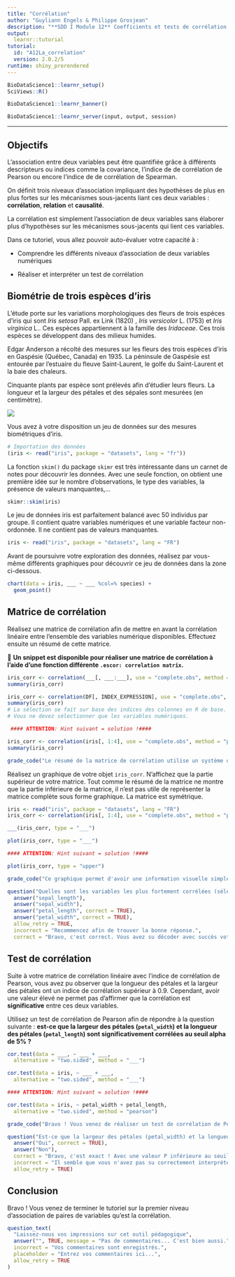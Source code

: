 ```yaml
---
title: "Corrélation"
author: "Guyliann Engels & Philippe Grosjean"
description: "**SDD I Module 12** Coefficients et tests de corrélation."
output:
  learnr::tutorial
tutorial:
  id: "A12La_correlation"
  version: 2.0.2/5
runtime: shiny_prerendered
---
```


```r
BioDataScience1::learnr_setup()
SciViews::R()
```

```r
BioDataScience1::learnr_banner()
```

```r
BioDataScience1::learnr_server(input, output, session)
```

------------------------------------------------------------------------

## Objectifs

L'association entre deux variables peut être quantifiée grâce à différents descripteurs ou indices comme la covariance, l'indice de de corrélation de Pearson ou encore l'indice de de corrélation de Spearman.

On définit trois niveaux d'association impliquant des hypothèses de plus en plus fortes sur les mécanismes sous-jacents liant ces deux variables : **corrélation**, **relation** et **causalité**.

La corrélation est simplement l'association de deux variables sans élaborer plus d'hypothèses sur les mécanismes sous-jacents qui lient ces variables.

Dans ce tutoriel, vous allez pouvoir auto-évaluer votre capacité à :

-   Comprendre les différents niveaux d'association de deux variables numériques

-   Réaliser et interpréter un test de corrélation

## Biométrie de trois espèces d'iris

L'étude porte sur les variations morphologiques des fleurs de trois espèces d'iris qui sont *Iris setosa* Pall. ex Link (1820) , *Iris versicolor* L. (1753) et *Iris virginica* L.. Ces espèces appartiennent à la famille des *Iridaceae*. Ces trois espèces se développent dans des milieux humides.

Edgar Anderson a récolté des mesures sur les fleurs des trois espèces d'iris en Gaspésie (Québec, Canada) en 1935. La péninsule de Gaspésie est entourée par l'estuaire du fleuve Saint-Laurent, le golfe du Saint-Laurent et la baie des chaleurs.

Cinquante plants par espèce sont prélevés afin d'étudier leurs fleurs. La longueur et la largeur des pétales et des sépales sont mesurées (en centimètre).

![](images/iris.jpg)

Vous avez à votre disposition un jeu de données sur des mesures biométriques d'iris.

```r
# Importation des données
(iris <- read("iris", package = "datasets", lang = "fr"))
```

La fonction `skim()` du package `skimr` est très intéressante dans un carnet de notes pour découvrir les données. Avec une seule fonction, on obtient une première idée sur le nombre d'observations, le type des variables, la présence de valeurs manquantes,...

```r
skimr::skim(iris)
```

Le jeu de données iris est parfaitement balancé avec 50 individus par groupe. Il contient quatre variables numériques et une variable facteur non-ordonnée. Il ne contient pas de valeurs manquantes.

```r
iris <- read("iris", package = "datasets", lang = "FR")
```

Avant de poursuivre votre exploration des données, réalisez par vous-même différents graphiques pour découvrir ce jeu de données dans la zone ci-dessous.

```r
chart(data = iris, ___ ~ ___ %col=% species) +
  geom_point()
```

## Matrice de corrélation

Réalisez une matrice de corrélation afin de mettre en avant la corrélation linéaire entre l'ensemble des variables numérique disponibles. Effectuez ensuite un résumé de cette matrice.

<!-- Attention que le snippet se réfère à cor() alors qu'on utilise correlation() ici => homogénéiser, ou au moins le préciser. Ce serait aussi utile de rappeler les variables du tableau en début de cet exercice car on est passé à une autre page! -->

💬 **Un snippet est disponible pour réaliser une matrice de corrélation à l'aide d'une fonction différente `.escor: correlation matrix`.**

```r
iris_corr <- correlation(___[, ___:___], use = "complete.obs", method = "___")
summary(iris_corr)
```

```r
iris_corr <- correlation(DF[, INDEX_EXPRESSION], use = "complete.obs", method = "pearson")
summary(iris_corr)
# La sélection se fait sur base des indices des colonnes en R de base. 
# Vous ne devez sélectionner que les variables numériques.

 #### ATTENTION: Hint suivant = solution !####
```

```r
iris_corr <- correlation(iris[, 1:4], use = "complete.obs", method = "pearson")
summary(iris_corr)
```

```r
grade_code("Le résumé de la matrice de corrélation utilise un système de légende particulier pour mettre en avant les variables les plus corrélées. Assurez-vous de bien comprendre les symboles utilisés ., + ou encore B.")
```

Réalisez un graphique de votre objet `iris_corr`. N'affichez que la partie supérieur de votre matrice. Tout comme le résumé de la matrice ne montre que la partie inférieure de la matrice, il n'est pas utile de représenter la matrice complète sous forme graphique. La matrice est symétrique.

```r
iris <- read("iris", package = "datasets", lang = "FR")
iris_corr <- correlation(iris[, 1:4], use = "complete.obs", method = "pearson")
```

```r
___(iris_corr, type = "___")
```

```r
plot(iris_corr, type = "___")

#### ATTENTION: Hint suivant = solution !####
```

```r
plot(iris_corr, type = "upper")
```

```r
grade_code("Ce graphique permet d'avoir une information visuelle simple à analyser. La couleur utilisée, l'élongation de l'ellipse et le sens de l'ellipse sont porteur d'information sur la corrélation entre les paires de variables étudiées. Répondez à la question suivante.")
```

```r
question("Quelles sont les variables les plus fortement corrélées (sélectionnez les deux variables les plus corrélées) ?",
  answer("sepal_length"),
  answer("sepal_width"),
  answer("petal_length", correct = TRUE),
  answer("petal_width", correct = TRUE),
  allow_retry = TRUE,
  incorrect = "Recommencez afin de trouver la bonne réponse.",
  correct = "Bravo, c'est correct. Vous avez su décoder avec succès votre matrice de corrélation.")
```

## Test de corrélation

Suite à votre matrice de corrélation linéaire avec l'indice de corrélation de Pearson, vous avez pu observer que la longueur des pétales et la largeur des pétales ont un indice de corrélation supérieur à 0.9. Cependant, avoir une valeur élevé ne permet pas d'affirmer que la corrélation est **significative** entre ces deux variables.

Utilisez un test de corrélation de Pearson afin de répondre à la question suivante : **est-ce que la largeur des pétales (`petal_width`) et la longueur des pétales (`petal_length`) sont significativement corrélées au seuil alpha de 5% ?**

```r
cor.test(data = ___, ~ ___ + ___,
  alternative = "two.sided", method = "___")
```

```r
cor.test(data = iris, ~ ___ + ___, 
  alternative = "two.sided", method = "___")

#### ATTENTION: Hint suivant = solution !####
```

```r
cor.test(data = iris, ~ petal_width + petal_length, 
  alternative = "two.sided", method = "pearson")
```

```r
grade_code("Bravo ! Vous venez de réaliser un test de corrélation de Pearson. Il ne vous reste plus qu'à répondre à la question ci-dessous pour vous assurer que vous êtes capable d'interpréter ce test d'hypothèse.")
```

```r
question("Est-ce que la largeur des pétales (petal_width) et la longueur des pétales (petal_length) sont significativement corrélées au seuil alpha de 5% ?",
  answer("Oui", correct = TRUE),
  answer("Non"),
  correct = "Bravo, c'est exact ! Avec une valeur P inférieure au seuil alpha, il y a rejet de l'hypothèse nulle.", 
  incorrect = "Il semble que vous n'avez pas su correctement interpréter ce test. Vérifez votre compréhension de ses hypothèses nulle et alternative, ainsi que la façon de décider laquelle favoriser.", 
  allow_retry = TRUE)
```

## Conclusion

Bravo ! Vous venez de terminer le tutoriel sur la premier niveau d'association de paires de variables qu'est la corrélation.

```r
question_text(
  "Laissez-nous vos impressions sur cet outil pédagogique",
  answer("", TRUE, message = "Pas de commentaires... C'est bien aussi."),
  incorrect = "Vos commentaires sont enregistrés.",
  placeholder = "Entrez vos commentaires ici...",
  allow_retry = TRUE
)
```
